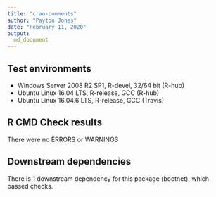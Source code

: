 ```yaml
---
title: "cran-comments"
author: "Payton Jones"
date: "February 11, 2020"
output:
  md_document
---
```


## Test environments
* Windows Server 2008 R2 SP1, R-devel, 32/64 bit (R-hub)
* Ubuntu Linux 16.04 LTS, R-release, GCC (R-hub)
* Ubuntu Linux 16.04.6 LTS, R-release, GCC (Travis)

## R CMD Check results
There were no ERRORS or WARNINGS

## Downstream dependencies
There is 1 downstream dependency for this package (bootnet), which passed checks.

